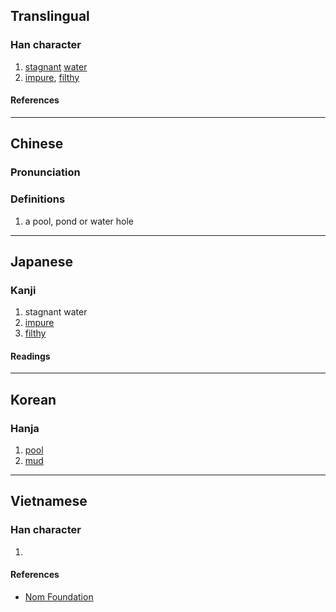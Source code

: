 {{character info}}
==Translingual==

===Han character===
{{Han char|rn=85|rad=水|as=06|sn=9|four=34127|canj=EKMS|ids=⿰氵夸}}

# [[stagnant]] [[water]]
# [[impure]], [[filthy]]

====References====
{{Han ref|kx=0623.020|dkj=17429|dj=1019.050|hdz=31604.050|uh=6D3F}}

----

==Chinese==
{{zh-forms}}

===Pronunciation===
{{zh-pron
|m=wū
|c=wu1
|mc=y
|oc=y
|ma=
|cat=n,a
}}

===Definitions===
{{zh-hanzi}}

# a pool, pond or water hole

----

==Japanese==

===Kanji===
{{ja-kanji|grade=|rs=水06}}

# stagnant water
# [[impure]]
# [[filthy]]

====Readings====
{{ja-readings
|on=お, う, こ, ご
}}

----

==Korean==

===Hanja===
{{ko-hanja|hangeul=[[오]]|rv=o|mr=o}}

# [[pool]]
# [[mud]]

----

==Vietnamese==

===Han character===
{{vi-readings|rs=水06|reading=ô, ổ, ố}}

# {{rfdef|vi|sort=水06}}

====References====
* [http://nomfoundation.org/common/nom_details.php?codepoint=6d3f Nom Foundation]